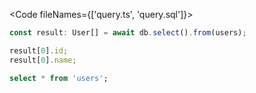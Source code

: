 
<Code fileNames={['query.ts', 'query.sql']}>
```typescript
const result: User[] = await db.select().from(users);

result[0].id;
result[0].name;
```
```sql
select * from 'users';
```
</Code>
